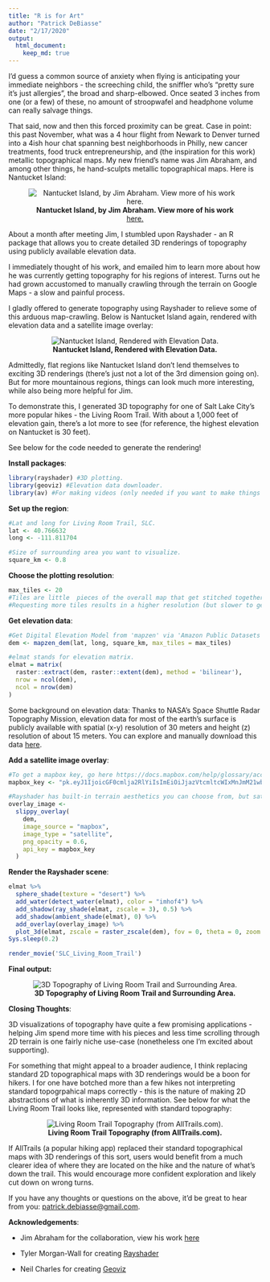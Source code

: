 ```yaml
---
title: "R is for Art"
author: "Patrick DeBiasse"
date: "2/17/2020"
output: 
  html_document:
    keep_md: true
---
```


I'd guess a common source of anxiety when flying is anticipating your immediate neighbors - the screeching child, the sniffler who's "pretty sure it's just allergies", the broad and sharp-elbowed. Once seated 3 inches from one (or a few) of these, no amount of stroopwafel and headphone volume can really salvage things.  

That said, now and then this forced proximity can be great. Case in point: this past November,  what was a 4 hour flight from Newark to Denver turned into a 4ish hour chat spanning best neighborhoods in Philly, new cancer treatments, food truck entrepreneurship, and (the inspiration for this work) metallic topographical maps. My new friend's name was Jim Abraham, and among other things, he hand-sculpts metallic topographical maps. Here is Nantucket Island: 

<center>

![**Nantucket Island, by Jim Abraham. View more of his work** [here.](https://www.abrahamartistry.com/)](C:\Users\Pat\Desktop\Patrick-DeBiasse.github.io\images\R is for Art\1_Nantucket Island_metalic.png)

</center>

About a month after meeting Jim, I stumbled upon Rayshader - an R package that allows you to create detailed 3D renderings of topography using publicly available elevation data. 

I immediately thought of his work, and emailed him to learn more about how he was currently getting topography for his regions of interest. Turns out he had grown accustomed to manually crawling through the terrain on Google Maps - a slow and painful process.

I gladly offered to generate topography using Rayshader to relieve some of this arduous map-crawling. Below is Nantucket Island again, rendered with elevation data and a satellite image overlay: 

<center>

![**Nantucket Island, Rendered with Elevation Data.**](C:\Users\Pat\Desktop\Patrick-DeBiasse.github.io\images\R is for Art\2_Nantucket Island_rendered.png)

</center>

Admittedly, flat regions like Nantucket Island don't lend themselves to exciting 3D renderings (there's just not a lot of the 3rd dimension going on). But for more mountainous regions, things can look much more interesting, while also being more  helpful for Jim. 

To demonstrate this, I generated 3D topography for one of Salt Lake City's more popular hikes - the Living Room Trail. With about a 1,000 feet of elevation gain, there's a lot more to see (for reference, the highest elevation on Nantucket is 30 feet).  

See below for the code needed to generate the rendering! 

**Install packages**:
```r
library(rayshader) #3D plotting. 
library(geoviz) #Elevation data downloader.
library(av) #For making videos (only needed if you want to make things like rotating GIFs). 
```

**Set up the region**: 
```r
#Lat and long for Living Room Trail, SLC.
lat <- 40.766632 
long <- -111.811704

#Size of surrounding area you want to visualize.
square_km <- 0.8
```

**Choose the plotting resolution**:
```r
max_tiles <- 20 
#Tiles are little  pieces of the overall map that get stitched together.
#Requesting more tiles results in a higher resolution (but slower to generate) image.
```

**Get elevation data**:
```r
#Get Digital Elevation Model from 'mapzen' via 'Amazon Public Datasets'.
dem <- mapzen_dem(lat, long, square_km, max_tiles = max_tiles)

#elmat stands for elevation matrix.
elmat = matrix(
  raster::extract(dem, raster::extent(dem), method = 'bilinear'),
  nrow = ncol(dem),
  ncol = nrow(dem)
)
```
Some background on elevation data:
Thanks to NASA's Space Shuttle Radar Topography Mission, elevation data for most of the earth's surface is publicly available with spatial (x-y) resolution of 30 meters and height (z) resolution of about 15 meters. You can explore and manually download this data [here](https://www.usgs.gov/earthexplorer-0/).

**Add a satellite image overlay**:
```r
#To get a mapbox key, go here https://docs.mapbox.com/help/glossary/access-token/.
mapbox_key <- "pk.eyJ1IjoicGF0cmlja2RlYiIsImEiOiJjazVtcmltcWIxMnJmM21wbDZkcHlzMzEwIn0.sAIvHarJXAc6VHgomtK2yQ"

#Rayshader has built-in terrain aesthetics you can choose from, but satellite images are more realistic:
overlay_image <-
  slippy_overlay(
    dem,
    image_source = "mapbox",
    image_type = "satellite",
    png_opacity = 0.6,
    api_key = mapbox_key
  )
```


**Render the Rayshader scene**:
```r
elmat %>%
  sphere_shade(texture = "desert") %>%
  add_water(detect_water(elmat), color = "imhof4") %>%
  add_shadow(ray_shade(elmat, zscale = 3), 0.5) %>%
  add_shadow(ambient_shade(elmat), 0) %>%
  add_overlay(overlay_image) %>%
  plot_3d(elmat, zscale = raster_zscale(dem), fov = 0, theta = 0, zoom = 0.75, phi = 55, windowsize = c(1000, 800))
Sys.sleep(0.2)

render_movie('SLC_Living_Room_Trail')
```

**Final output:**

<center>

![**3D Topography of Living Room Trail and Surrounding Area.**](C:\Users\Pat\Desktop\Patrick-DeBiasse.github.io\images\R is for Art\3_livingroomtrail_onerotation_reduced.gif) 

</center>

**Closing Thoughts**:

3D visualizations of topography have quite a few promising applications - helping Jim spend more time with his pieces and less time scrolling through 2D terrain is one fairly niche use-case (nonetheless one I'm excited about supporting).

For something that might appeal to a broader audience, I think replacing standard 2D topographical maps with 3D renderings would be a boon for hikers. I for one have botched more than a few hikes not interpreting standard topogrpahical maps correctly - this is the nature of making 2D abstractions of what is inherently 3D information. See below for what the Living Room Trail looks like, represented with standard topography:

<center>

![**Living Room Trail Topography (from AllTrails.com).**](C:\Users\Pat\Desktop\Patrick-DeBiasse.github.io\images\R is for Art\4_living room trail_topography.PNG)

</center>

If AllTrails (a popular hiking app) replaced their standard topographical maps with 3D renderings of this sort, users would benefit from a much clearer idea of where they are located on the hike and the nature of what's down the trail. This would encourage more confident exploration and likely cut down on wrong turns. 

If you have any thoughts or questions on the above, it'd be great to hear from you: [patrick.debiasse@gmail.com](patrick.debiasse@gmail.com).

**Acknowledgements**:

* Jim Abraham for the collaboration, view his work [here](https://www.abrahamartistry.com/)

* Tyler Morgan-Wall for creating [Rayshader](https://www.rayshader.com/)

* Neil Charles for creating [Geoviz](https://cran.r-project.org/web/packages/geoviz/index.html) 
